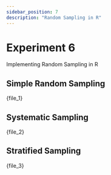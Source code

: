 ```yaml
---
sidebar_position: 7
description: "Random Sampling in R"
---
```



# Experiment 6

Implementing Random Sampling in R

## Simple Random Sampling

<CodeBlock language="bash">{file_1}</CodeBlock>

## Systematic Sampling

<CodeBlock language="bash">{file_2}</CodeBlock>

## Stratified Sampling

<CodeBlock language="bash">{file_3}</CodeBlock>
